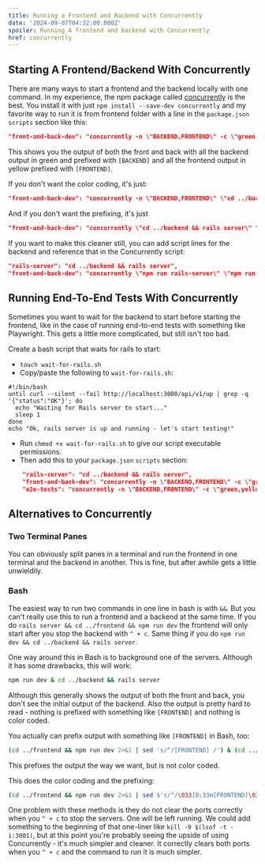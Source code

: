 ```yaml
---
title: Running a Frontend and Backend with Concurrently
date: '2024-09-07T04:32:00.000Z'
spoiler: Running A frontend and backend with Concurrently 
href: concurrently
---
```

## Starting A Frontend/Backend With Concurrently
There are many ways to start a frontend and the backend locally with one command. In my experience, the npm package called [concurrently](https://www.npmjs.com/package/concurrently) is the best. You install it with just `npm install --save-dev concurrently` and my favorite way to run it is from frontend folder with a line in the `package.json` `scripts` section like this:
```json
"front-and-back-dev": "concurrently -n \"BACKEND,FRONTEND\" -c \"green,yellow\" \"cd ../backend && rails server\" \"npm run dev\""
```
This shows you the output of both the front and back with all the backend output in green and prefixed with `[BACKEND]` and all the frontend output in yellow prefixed with `[FRONTEND]`.

If you don't want the color coding, it's just:
```json
"front-and-back-dev": "concurrently -n \"BACKEND,FRONTEND\" \"cd ../backend && rails server\" \"npm run dev\""
```
And if you don't want the prefixing, it's just
```json
"front-and-back-dev": "concurrently \"cd ../backend && rails server\" \"npm run dev\""
```
If you want to make this cleaner still, you can add script lines for the backend and reference that in the Concurrently script:
```json
"rails-server": "cd ../backend && rails server",
"front-and-back-dev": "concurrently \"npm run rails-server\" \"npm run dev\"",
```

## Running End-To-End Tests With Concurrently
Sometimes you want to wait for the backend to start before starting the frontend, like in the case of running end-to-end tests with something like Playwright. This gets a little more complicated, but still isn't too bad.

Create a bash script that waits for rails to start:
- `touch wait-for-rails.sh`
- Copy/paste the following to `wait-for-rails.sh`:
```
#!/bin/bash
until curl --silent --fail http://localhost:3000/api/v1/up | grep -q '{"status":"OK"}'; do
  echo "Waiting for Rails server to start..."
  sleep 1
done
echo "Ok, rails server is up and running - let's start testing!"
```
- Run `chmod +x wait-for-rails.sh` to give our script executable permissions.
- Then add this to your `package.json` `scripts` section:
```json
    "rails-server": "cd ../backend && rails server",
    "front-and-back-dev": "concurrently -n \"BACKEND,FRONTEND\" -c \"green,yellow\" \"npm run rails-server\" \"npm run dev\"",
    "e2e-tests": "concurrently -n \"BACKEND,FRONTEND\" -c \"green,yellow\" \"npm run rails-server\" \"./wait-for-rails.sh && npm run vitest\""
```

## Alternatives to Concurrently

### Two Terminal Panes
You can obviously split panes in a terminal and run the frontend in one terminal and the backend in another. This is fine, but after awhile gets a little unwieldily.

### Bash
The easiest way to run two commands in one line in bash is with `&&`. But you can't really use this to run a frontend and a backend at the same time. If you do `rails server && cd ../frontend && npm run dev` the frontend will only start after you stop the backend with `^ + c`. Same thing if you do `npm run dev && cd ../backend && rails server`.

One way around this in Bash is to background one of the servers. Although it has some drawbacks, this will work:
```bash
npm run dev & cd ../backend && rails server
```
Although this generally shows the output of both the front and back, you don't see the initial output of the backend. Also the output is pretty hard to read - nothing is prefixed with something like `[FRONTEND]` and nothing is color coded.

You actually can prefix output with something like `[FRONTEND]` in Bash, too:
```bash
(cd ../frontend && npm run dev 2>&1 | sed 's/^/[FRONTEND] /') & (cd ../backend && rails s 2>&1 | sed 's/^/[BACKEND] /')
```
This prefixes the output the way we want, but is not color coded.

This does the color coding and the prefixing:
```bash
(cd ../frontend && npm run dev 2>&1 | sed $'s/^/\033[0;33m[FRONTEND]\033[0m /') & (cd ../backend && rails s 2>&1 | sed $'s/^/\033[0;32m[BACKEND]\033[0m /')
```
One problem with these methods is they do not clear the ports correctly when you `^ + c` to stop the servers. One will be left running. We could add something to the beginning of that one-liner like `kill -9 $(lsof -t -i:3001)`, but at this point you're probably seeing the upside of using Concurrently - it's much simpler and cleaner. It correctly clears both ports when you `^ + c` and the command to run it is much simpler.
